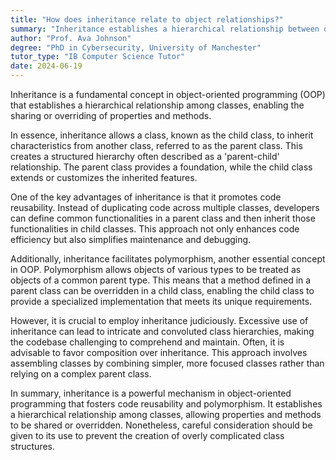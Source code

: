 ```yaml
---
title: "How does inheritance relate to object relationships?"
summary: "Inheritance establishes a hierarchical relationship between objects, allowing properties and methods to be shared or overridden."
author: "Prof. Ava Johnson"
degree: "PhD in Cybersecurity, University of Manchester"
tutor_type: "IB Computer Science Tutor"
date: 2024-06-19
---
```


Inheritance is a fundamental concept in object-oriented programming (OOP) that establishes a hierarchical relationship among classes, enabling the sharing or overriding of properties and methods.

In essence, inheritance allows a class, known as the child class, to inherit characteristics from another class, referred to as the parent class. This creates a structured hierarchy often described as a 'parent-child' relationship. The parent class provides a foundation, while the child class extends or customizes the inherited features.

One of the key advantages of inheritance is that it promotes code reusability. Instead of duplicating code across multiple classes, developers can define common functionalities in a parent class and then inherit those functionalities in child classes. This approach not only enhances code efficiency but also simplifies maintenance and debugging.

Additionally, inheritance facilitates polymorphism, another essential concept in OOP. Polymorphism allows objects of various types to be treated as objects of a common parent type. This means that a method defined in a parent class can be overridden in a child class, enabling the child class to provide a specialized implementation that meets its unique requirements.

However, it is crucial to employ inheritance judiciously. Excessive use of inheritance can lead to intricate and convoluted class hierarchies, making the codebase challenging to comprehend and maintain. Often, it is advisable to favor composition over inheritance. This approach involves assembling classes by combining simpler, more focused classes rather than relying on a complex parent class.

In summary, inheritance is a powerful mechanism in object-oriented programming that fosters code reusability and polymorphism. It establishes a hierarchical relationship among classes, allowing properties and methods to be shared or overridden. Nonetheless, careful consideration should be given to its use to prevent the creation of overly complicated class structures.
    